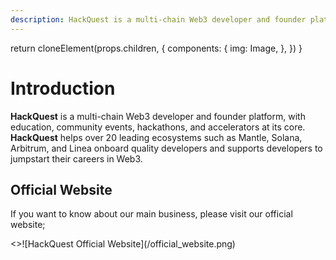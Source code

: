 ```yaml
---
description: HackQuest is a multi-chain Web3 developer and founder platform, with education, community events, hackathons, and accelerators at its core. HackQuest helps over 20 leading ecosystems such as Mantle, Solana, Arbitrum, and Linea onboard quality developers and supports developers to jumpstart their careers in Web3.
---
```



  return cloneElement(props.children, {
    components: {
      img: Image,
    },
  })
}

# Introduction

**HackQuest** is a multi-chain Web3 developer and founder platform, with education, community events, hackathons, and accelerators at its core. **HackQuest** helps over 20 leading ecosystems such as Mantle, Solana, Arbitrum, and Linea onboard quality developers and supports developers to jumpstart their careers in Web3.

## Official Website

If you want to know about our main business, please visit our official website;

<Cards num={1}>
  <Cards.Card title="HackQuest" href="http://hackquest.io/">
    <>![HackQuest Official Website](/official_website.png)</>
  </Cards.Card>
</Cards>
